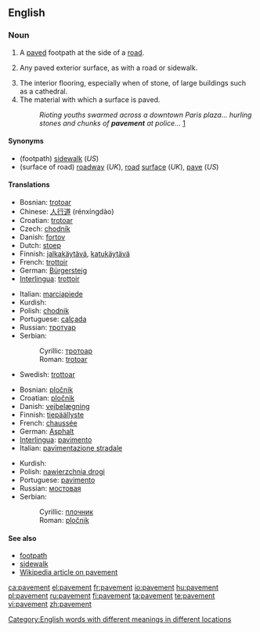 ==English==

===Noun===
{{en-noun}}

# {{context|chiefly|UK}} A [[pave]]d footpath at the side of a [[road]].
# {{US}} Any paved exterior surface, as with a road or sidewalk.
# The interior flooring, especially when of stone, of large buildings such as a cathedral.
# The material with which a surface is paved.
#: ''Rioting youths swarmed across a downtown Paris plaza... hurling stones and chunks of '''pavement''' at police...'' [http://www.dailytexanonline.com/media/storage/paper410/news/2006/04/05/WorldNation/Youths.Riot.In.France.To.Protest.New.Job.Law-1782963.shtml?norewrite200608311258&sourcedomain=www.dailytexanonline.com]

====Synonyms====
* (footpath) [[sidewalk]] (''US'')
* (surface of road) [[roadway]] (''UK''), [[road]] [[surface]] (''UK''), [[pave]] (''US'')

====Translations====
{{trans-top|footpath}}
* Bosnian: [[trotoar#Bosnian|trotoar]] {{m}}
* Chinese: [[人行道]] (rénxíngdào)
* Croatian: [[trotoar#Crotian|trotoar]] {{m}}
* Czech: [[chodník]] {{m}}
* Danish: [[fortov]]
* Dutch: [[stoep]]
* Finnish: [[jalkakäytävä]], [[katukäytävä]]
* French: [[trottoir#French|trottoir]] {{m}}
* German: [[Bürgersteig]] {{m}}
* [[Interlingua]]: [[trottoir#Interlingua|trottoir]]
{{trans-mid}}
* Italian: [[marciapiede]] {{m}}
* Kurdish: {{t|ku|peyarê}} {{f}}
* Polish: [[chodnik]] {{m}}
* Portuguese: [[calçada]] {{f}}
* Russian: [[тротуар]] {{m}}
* Serbian:
*: Cyrillic: [[тротоар#Serbian|тротоар]] {{m}}
*: Roman: [[trotoar#Serbian|trotoar]] {{m}}
* Swedish: [[trottoar]]
{{trans-bottom}}

{{trans-top|surface of road}}
* Bosnian: [[pločnik#Bosnian|pločnik]] {{m}}
* Croatian: [[pločnik#Croatian|pločnik]] {{m}}
* Danish: [[vejbelægning]]
* Finnish: [[tiepäällyste]]
* French: [[chaussée]] {{f}}
* German: [[Asphalt]] {{m}}
* [[Interlingua]]: [[pavimento#Interlingua|pavimento]]
* Italian: [[pavimentazione stradale]] {{f}}
{{trans-mid}}
* Kurdish: {{KUchar|[[به‌ردڕێز]]}}
* Polish: [[nawierzchnia drogi]] {{f}}
* Portuguese: [[pavimento#Portuguese|pavimento]] {{m}}
* Russian: [[мостовая]]
* Serbian:
*: Cyrillic: [[плочник#Serbian|плочник]] {{m}}
*: Roman: [[pločnik#Serbian|pločnik]] {{m}}
{{trans-bottom}}

====See also====
<!-- maybe or maybe not synonyms -->
* [[footpath]]
* [[sidewalk]]
* [[w:pavement|Wikipedia article on pavement]]

[[Category:English words with different meanings in different locations]]

[[ca:pavement]]
[[el:pavement]]
[[fr:pavement]]
[[io:pavement]]
[[hu:pavement]]
[[pl:pavement]]
[[ru:pavement]]
[[fi:pavement]]
[[ta:pavement]]
[[te:pavement]]
[[vi:pavement]]
[[zh:pavement]]